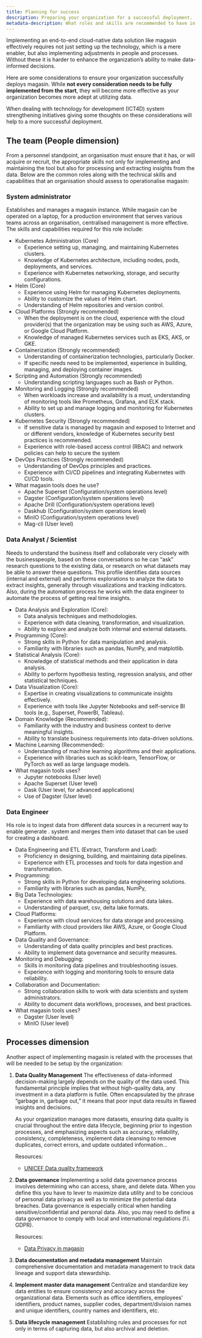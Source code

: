 ```yaml
---
title: Planning for success
description: Preparing your organization for a successful deployment.
metadata-description: What roles and skills are recommended to have in an organization when implement magasin and what processes should be setup
---
```


Implementing an end-to-end cloud-native data solution like magasin effectively requires not just setting up the technology, which is a mere enabler, but also implementing adjustments in people and processes. Without these it is harder to enhance the organization’s ability to make data-informed decisions.

Here are some considerations to ensure your organization successfully deploys magasin. While **not every consideration needs to be fully implemented from the start**, they will become more effective as your organization becomes more adept at utilizing data. 

When dealing with technology for development (ICT4D) system strengthening initiatives giving some thoughts on these considerations will help to a more successful deployment.

## The team (People dimension)

From a personnel standpoint, an organisation must ensure that it has, or will acquire or recruit, the appropriate skills not only for implementing and maintaining the tool but also for processing and extracting insights from the data. Below are the common roles along with the technical skills and capabilities that an organisation should assess to operationalise magasin:

### **System administrator** 
Establishes and manages a magasin instance. While magasin can be operated on a laptop, for a production environment that serves various teams across an organisation, centralised management is more effective. The skills and capabilities required for this role include:

* Kubernetes Administration (Core)
     - Experience setting up, managing, and maintaining Kubernetes clusters.
     - Knowledge of Kubernetes architecture, including nodes, pods, deployments, and services.
     - Experience with Kubernetes networking, storage, and security configurations.
* Helm (Core)
     - Experience using Helm for managing Kubernetes deployments.
     - Ability to customize the values of Helm chart.
     - Understanding of Helm repositories and version control.

* Cloud Platforms (Strongly recommended)
     - When the deployment is on the cloud, experience with the cloud provider(s) that the organization may be using such as AWS, Azure, or Google Cloud Platform.
     - Knowledge of managed Kubernetes services such as EKS, AKS, or GKE.

* Containerization (Strongly recommended)
     - Understanding of containerization technologies, particularly Docker.
     - If specific needs need to be implemented, experience in building, managing, and deploying container images.

* Scripting and Automation (Strongly recommended)
     - Understanding scripting languages such as Bash or Python.

* Monitoring and Logging (Strongly recommended)
     - When workloads increase and availability is a must, understanding of monitoring tools like Prometheus, Grafana, and ELK stack.
     - Ability to set up and manage logging and monitoring for Kubernetes clusters.

* Kubernetes Security (Strongly recommended)
     - If sensitive data is managed by magasin and exposed to Internet and or different vendors, knowledge of Kubernetes security best practices is recommended.
     - Experience with role-based access control (RBAC) and network policies can help to secure the system

* DevOps Practices (Strongly recommended)
     - Understanding of DevOps principles and practices.
     - Experience with CI/CD pipelines and integrating Kubernetes with CI/CD tools.

* What magasin tools does he use?
     - Apache Superset (Configuration/system operations level)
     - Dagster (Configuration/system operations level)
     - Apache Drill (Configuration/system operations level)
     - Daskhub (Configuration/system operations level)
     - MinIO (Configuration/system operations level)
     - Mag-cli (User level)

### Data Analyst / Scientist
Needs to understand the business itself and collaborate very closely with the businesspeople, based on these conversations so he can “ask” research questions to the existing data, or research on what datasets may be able to answer these questions. This profile identifies data sources (internal and external) and performs explorations to analyze the data to extract insights, generally through visualizations and tracking indicators. Also, during the automation process he works with the data engineer to automate the process of getting real time insights.

* Data Analysis and Exploration (Core):
    - Data analysis techniques and methodologies.
     - Experience with data cleaning, transformation, and visualization.
     - Ability to explore and analyze both internal and external datasets.

*	Programming (Core):
     - Strong skills in Python for data manipulation and analysis.
     - Familiarity with libraries such as pandas, NumPy, and matplotlib.
* Statistical Analysis (Core):
     - Knowledge of statistical methods and their application in data analysis.
     - Ability to perform hypothesis testing, regression analysis, and other statistical techniques.
*	Data Visualization (Core):
     - Expertise in creating visualizations to communicate insights effectively.
     - Experience with tools like Jupyter Notebooks and self-service BI tools (e.g., Superset, PowerBI, Tableau).
*	Domain Knowledge (Recommended):
     - Familiarity with the industry and business context to derive meaningful insights.
     - Ability to translate business requirements into data-driven solutions.
* Machine Learning (Recommended):
     - Understanding of machine learning algorithms and their applications.
     - Experience with libraries such as scikit-learn, TensorFlow, or PyTorch as well as large language models.
* What magasin tools uses?
     - Jupyter notebooks (User level)
     - Apache Superset (User level)
     - Dask (User level, for advanced applications)
     - Use of Dagster (User level)

### Data Engineer
His role is to ingest data from different data sources in a recurrent way to enable  generate . system and merges them into dataset that can be used for creating a dashboard.

* Data Engineering and ETL (Extract, Transform and Load):
     - Proficiency in designing, building, and maintaining data pipelines.
     - Experience with ETL processes and tools for data ingestion and transformation.
* Programming:
     - Strong skills in Python for developing data engineering solutions.
     - Familiarity with libraries such as pandas, NumPy, 
* Big Data Technologies:
     - Experience with data warehousing solutions and data lakes.
     - Understanding of parquet, csv, delta lake formats.
* Cloud Platforms:
     - Experience with cloud services for data storage and processing.
     - Familiarity with cloud providers like AWS, Azure, or Google Cloud Platform.
* Data Quality and Governance:
     - Understanding of data quality principles and best practices.
     - Ability to implement data governance and security measures.
* Monitoring and Debugging:
     - Skills in monitoring data pipelines and troubleshooting issues.
     - Experience with logging and monitoring tools to ensure data reliability.
* Collaboration and Documentation:
     - Strong collaboration skills to work with data scientists and system administrators.
     - Ability to document data workflows, processes, and best practices.
* What magasin tools uses?
     - Dagster (User level)
     - MinIO (User level)


## Processes dimension

Another aspect of implementing magasin is related with the processes that will be needed to be setup by the organization:

1. **Data Quality Management**
   The effectiveness of data-informed decision-making largely depends on the quality of the data used. This fundamental principle implies that without high-quality data, any investment in a data platform is futile. Often encapsulated by the phrase "garbage in, garbage out," it means that poor input data results in flawed insights and decisions.

   As your organization manages more datasets, ensuring data quality is crucial throughout the entire data lifecycle, beginning prior to ingestion processes, and emphasizing aspects such as accuracy, reliability, consistency, completeness, implement data cleansing to remove duplicates, correct errors, and update outdated information…

     Resources: 

     * [UNICEF Data quality framework](https://data.unicef.org/resources/data-quality-framework/)


2. **Data governance**
     Implementing a solid data governance process involves determining who can access, share, and delete data. When you define this you have to lever to maximize data utility and to be concious of personal data privacy as well as to minimize the potential data breaches.  Data governance is especially critical when handing sensitive/confidential and personal data. Also, you may need to define a data governance to comply with local and international regulations (f.i. GDPR).
     
     Resources: 

     * [Data Privacy in magasin](./user-guides/data-privacy.qmd)

3. **Data documentation and metadata management** 
     Maintain comprehensive documentation and metadata management to track data lineage and support data stewardship.
 
4. **Implement master data management**
     Centralize and standardize key data entities to ensure consistency and accuracy across the organizational data. Elements such as office identifiers, employees’ identifiers, product names, supplier codes, department/division names and unique identifiers, country names and identifiers, etc.

5. **Data lifecycle management** 
     Establishing rules and processes for not only in terms of capturing data, but also archival and deletion. 



